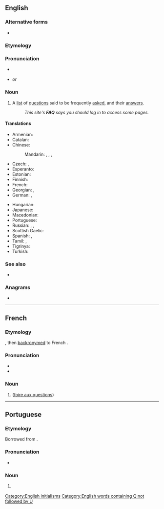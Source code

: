 {{also|faq}}
{{selfref|For the Wiktionary FAQ, see [[Help:FAQ]].}}
==English==

===Alternative forms===
* {{l|en|faq}}

===Etymology===
{{abbreviation of|en|frequently asked questions}}

===Pronunciation===
* {{a|UK|US}} {{IPA|en|/ɛf.eɪ.kjuː/|/fæk/}}
* {{rhymes|en|uː}} ''or'' {{rhymes|en|æk}}

===Noun===
{{wikipedia}}
{{en-noun}}

# {{lb|en|internet}} A [[list]] of [[question]]s said to be frequently [[asked]], and their [[answer]]s.
#: ''This site's '''FAQ''' says you should log in to access some pages.''

====Translations====
{{trans-top|acronym for Frequently Asked Questions}}
* Armenian: {{t|hy|ՀՏՀ}}
* Catalan: {{t+|ca|PMF}}
* Chinese:
*: Mandarin: {{t+|cmn|常見問題|sc=Hani}}, {{t+|cmn|常见问题|tr=chángjiàn wèntí|sc=Hani}}, {{t|cmn|問答集|sc=Hani}}, {{t|cmn|问答集|tr=wèndájí|sc=Hani}}
* Czech: {{t+|cs|ČKD}}, {{t+|cs|ČKO}}
* Esperanto: {{t|eo|OD}}
* Estonian: {{t|et|KKK}}
* Finnish: {{t+|fi|UKK}}
* French: {{t+|fr|FAQ|f}}
* Georgian: {{t|ka|ხ.დ.კ.}}, {{t|ka|ხშირად დასმული შეკითხვები}}
* German: {{t+|de|FAQ|f}} {{q|pl. FAQ, [[FAQs]]}}, {{t|de|HGF}} {{q|[[häufig gestellte Fragen]]}}
{{trans-mid}}
* Hungarian: {{t+|hu|GYIK}}
* Japanese: {{t|ja|よくあるご質問|tr=yoku aru go-shitsumon}}
* Macedonian: {{t+|mk|ЧПП}}
* Portuguese: {{t+|pt|FAQ|m}}
* Russian: {{t+|ru|ЧаВо́|m-p}}, {{t|ru|ча́сто задава́емые вопро́сы}}, {{t|ru|вопро́сы и отве́ты}}
* Scottish Gaelic: {{t|gd|CÀBHA}}
* Spanish: {{t|es|PUF|f-p}}, {{t|es|FAQ}}
* Tamil: {{t|ta|விவிமா}}, {{t+|ta|வினா விடை மாலை}}
* Tigrinya: {{t|ti|ብሕ}}
* Turkish: {{t+|tr|SSS}}
{{trans-bottom}}

===See also===
* {{l|en|RTFM}}

===Anagrams===
* {{anagrams|en|a=afq|qāf}}

[[Category:English initialisms]]
[[Category:English words containing Q not followed by U]]

----

==French==

===Etymology===
{{bor|fr|en|FAQ}}, then [[backronym]]ed to French {{m|fr|foire aux questions}}.

===Pronunciation===
* {{fr-IPA|èf-a-ku}}
* {{audio|fr|LL-Q150 (fra)-Lepticed7-FAQ.wav|Audio}}

===Noun===
{{fr-noun|f|FAQ}}

# {{l|en|FAQ}} ([[foire aux questions]])

----

==Portuguese==

===Etymology===
Borrowed from {{bor|pt|en|FAQ}}.

===Pronunciation===
* {{a|Brazil}} {{IPA|pt|/ˈfak/}}

===Noun===
{{pt-noun|m|s}}

# {{lb|pt|Internet}} {{l|en|FAQ}} {{gloss|webpage containing questions and answers about the website}}